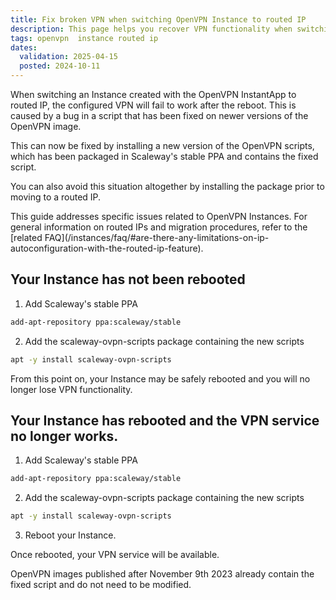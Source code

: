 ```yaml
---
title: Fix broken VPN when switching OpenVPN Instance to routed IP
description: This page helps you recover VPN functionality when switching your OpenVPN Instance to routed IP
tags: openvpn  instance routed ip
dates:
  validation: 2025-04-15
  posted: 2024-10-11
---
```


When switching an Instance created with the OpenVPN InstantApp to routed IP, the configured VPN will fail to work after the reboot. This is caused by a bug in a script that has been fixed on newer versions of the OpenVPN image.

This can now be fixed by installing a new version of the OpenVPN scripts, which has been packaged in Scaleway's stable PPA and contains the fixed script.

You can also avoid this situation altogether by installing the package prior to moving to a routed IP.

<Message type="note">
  This guide addresses specific issues related to OpenVPN Instances. For general information on routed IPs and migration procedures, refer to the [related FAQ](/instances/faq/#are-there-any-limitations-on-ip-autoconfiguration-with-the-routed-ip-feature).
</Message>


## Your Instance has not been rebooted

1. Add Scaleway's stable PPA

```sh
add-apt-repository ppa:scaleway/stable
```
2. Add the scaleway-ovpn-scripts package containing the new scripts

```sh
apt -y install scaleway-ovpn-scripts
```

From this point on, your Instance may be safely rebooted and you will no longer lose VPN functionality.

## Your Instance has rebooted and the VPN service no longer works.

1. Add Scaleway's stable PPA

```sh
add-apt-repository ppa:scaleway/stable
```
2. Add the scaleway-ovpn-scripts package containing the new scripts

```sh
apt -y install scaleway-ovpn-scripts
```

3. Reboot your Instance.

Once rebooted, your VPN service will be available.

<Message type="important">
   OpenVPN images published after November 9th 2023 already contain the fixed script and do not need to be modified.
</Message>

